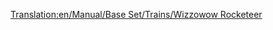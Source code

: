 [[Translation:en/Manual/Base Set/Trains/Wizzowow Rocketeer]]
{{nl/Manual/Base Set/Trains/Treinen|Naam=Wizzowow Rocketeer
|Afbeelding=[[File:en/Manual/Base Set/Trains/Wizzowowrocketeer.png]]
|Kosten=£82,031 ($164,062)
|Snelheid=482 km/h (300 mph)
|Gewicht=120 t
|Kracht=10,000 pk (7,457 kW)
|Onderhoudskosten=£3,515 ($7.030)
|Ontworpen=2022
|Levensduur=20
|Capaciteit=n.v.t.
|Omschrijving=De enige maglev locomotief in speelgoedland en de beste trein in dat klimaat. 
|Real-life=Fictief
}}